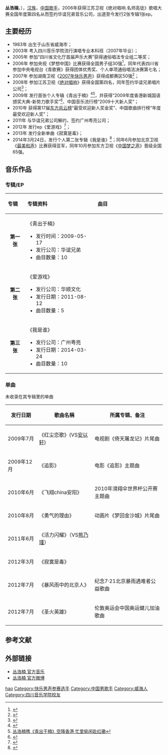 {{艺人
| 姓名 = 丛浩楠
| 类型 = 男艺人
| 图片 = 
| 图片简介 =  
| 原名 =  
| 英文名 =  
| 罗马拼音 =  
| 国籍 ={{PRC}} 
| 民族 = [[汉族|汉族]]
| 出生日期 = {{birth date and age|1983|9|7}}
| 出生地點 ={{CHN}}[[山东省|山东省]][[威海市|威海市]] 
| 职业     = [[歌手|歌手]] 
| 语言     = [[汉语|汉语]] 
| 教育程度 =  
| 宗教信仰 = 
| 音乐类型 = [[华语流行|华语流行]]
| 活跃年代 =2008年至今
| 唱片公司 = [[华谊兄弟|华谊兄弟]]（2008-2011）<br>[[广州粤亮|广州粤亮]]（2011至今） 
| 经纪公司 = [[华谊兄弟|华谊兄弟]]（2008-2011）<br>[[广州粤亮|广州粤亮]]（2011至今）}}

'''丛浩楠'''，{{bd|1983年|9月7日|catIdx=C}}），[[汉族|汉族]]，[[中国|中国]][[歌手|歌手]]，2006年获得江苏卫视《绝对唱响.名师高徒》歌唱大赛全国年度第四名从而签约华谊兄弟音乐公司，出道至今发行2张专辑1张ep。

==主要经历==
*1983年 出生于山东省威海市；
*2003年 考入四川音乐学院流行演唱专业本科班（2007年毕业）；
*2005年 参加“四川省文化厅首届声乐大赛”获得通俗唱法专业组二等奖；
*2006年 参加央视《梦想中国》比赛获得全国男子组30强<ref>{{Cite web |url=http://www.chinanews.com/yl/yl-ytcf/news/2009/06-19/1741435.shtml |title=乐坛新人丛浩楠想当刘欢 16岁开始选秀路 |accessdate=2014-03-26 |archive-date=2016-03-05 |archive-url=https://web.archive.org/web/20160305081651/http://www.chinanews.com/yl/yl-ytcf/news/2009/06-19/1741435.shtml |dead-url=no }}</ref>，同年代表四川省参加中央电视台《青歌赛》获得团体优秀奖、个人单项通俗唱法决赛第七名；
*2007年 参加湖南卫视《[[2007年快乐男声|2007年快乐男声]]》获得成都赛区50强<ref>{{Cite web |url=http://ent.sina.com.cn/y/2007-04-23/15391529958.html |title=2007快乐男声成都唱区50强名单 |accessdate=2014-03-26 |archive-date=2014-02-02 |archive-url=https://web.archive.org/web/20140202180708/http://ent.sina.com.cn/y/2007-04-23/15391529958.html |dead-url=no }}</ref>；
*2008年 参加江苏卫视《[[绝对唱响|绝对唱响]]》获得全国第四名，同年签约华谊兄弟唱片公司<ref>{{Cite web |url=http://ent.sina.com.cn/s/m/2008-11-08/22532241748.shtml |title=《绝对唱响》三甲诞生 丛浩楠遭淘汰得合约 |accessdate=2014-03-26 |archive-date=2017-10-28 |archive-url=https://web.archive.org/web/20171028034601/http://ent.sina.com.cn/s/m/2008-11-08/22532241748.shtml |dead-url=no }}</ref>；
*2009年 发行首张个人专辑《青出于楠》<ref>{{Cite web |url=http://ent.sina.com.cn/y/2009-05-19/00002525918.shtml |title=丛浩楠个人专辑《青出于楠》首发 |accessdate=2014-03-26 |archive-date=2016-03-04 |archive-url=https://web.archive.org/web/20160304114327/http://ent.sina.com.cn/y/2009-05-19/00002525918.shtml |dead-url=no }}</ref><ref>[http://ent.qq.com/a/20090722/000209.htm 丛浩楠携《青出于楠》空降香港 忙里偷闲赴红磡]</ref>，并获得“2009年度香港新城国语颁奖大典-新势力歌手奖”<ref>{{Cite web |url=http://ent.sina.com.cn/y/2009-08-10/15542646742.shtml |title=丛浩楠问鼎新势力歌手 陈奕迅鼓励赴港发展 |accessdate=2014-03-26 |archive-date=2019-02-19 |archive-url=https://web.archive.org/web/20190219140824/http://ent.sina.com.cn/y/2009-08-10/15542646742.shtml |dead-url=no }}</ref>、中国音乐流行榜“2009十大新人奖”；
*2010年 获得第17届[[东方风云榜|东方风云榜]]“最受欢迎新人奖金奖”、中国歌曲排行榜“年度最受欢迎新人奖”；
*2011年 与华谊兄弟公司解约，签约广州粤亮公司；
*2012年 发行ep《爱游戏》<ref>{{Cite web |url=http://ent.tom.com/2011-08-10/13AK/27612000.html |title=阳光歌手丛浩楠发行ep《爱游戏》 |access-date=2014-03-26 |archive-url=https://web.archive.org/web/20150611222451/http://ent.tom.com/2011-08-10/13AK/27612000.html |archive-date=2015-06-11 |dead-url=yes }}</ref>；
*2013年 发行全新单曲《寂寞是毒》；
*2014年3月24日，发行个人第二张专辑《我是谁》<ref>{{Cite web |url=http://news.163.com/14/0325/16/9O6OU8TF00014AEE.html |title=丛浩楠新专辑《我是谁》：或掀全新味道的摇滚潮 |access-date=2014-03-26 |archive-url=https://web.archive.org/web/20160304223706/http://news.163.com/14/0325/16/9O6OU8TF00014AEE.html |archive-date=2016-03-04 |dead-url=yes }}</ref>；同年6月参加北京卫视《[[最美和声|最美和声]]》比赛获得亚军，同年10月参加东方卫视《[[中国梦之声_(第二季)|中国梦之声]]》晋级全国65强。

==音乐作品==
===专辑/EP===
{| class="wikitable"
!align="left" width="80px"| 专辑 
!align="left" width="350px"| 专辑资料
!align="left" width="400px"| 曲目
|-
|align="center"| '''第一张'''
|align="left"|《青出于楠》  
* 发行时间：2009-05-17
* 发行公司：华谊兄弟 
* 曲目数量：10
|align="left" style="font-size: 85%;"|
{{hidden|曲目|
# 我不是偶像【MV】 
# 平克·弗洛伊德
# 如果你说不			
# 再见时光【MV】
# 石头城  
# 我的太阳（VS[[杨宗纬|杨宗纬]]）
# 呼吸
# 快餐
# 放
# 海 
}}
|- bgcolor="#FFFFFF"
|align="center"| '''第二张'''
|align="left"| 《爱游戏》 
* 发行公司：华顺文化 
* 发行日期：2011-08-12
* 曲目数量：5
|align="left" style="font-size: 85%;"|
{{hidden|曲目|
# 爱游戏【MV】 
# 中国一脉心	
# 呼吸
# 爱游戏（爱游戏）
# 中国一脉心（伴奏）
}}
|- bgcolor="#FFFFFF"
|align="center"| '''第三张'''
|align="left"| 《我是谁》 
* 发行公司：广州粤亮
* 发行日期：2014-03-24
* 曲目数量：10
|align="left" style="font-size: 85%;"|
{{hidden|曲目|
# 钱规则【MV】 
# 胆小的勇敢	
# 我是谁【MV】
# 找
# 别情歌
# 定格画面
# 还是爱着你
# 远方之门
# 一个人丢了【MV】
# 最后 
}}
|}

===单曲===
未收录在其专辑里的单曲
{| class="wikitable"
|-
! 发行日期  !! 歌曲名稱 !! 所属专辑、备注 
|-
| 2009年7月 ||《红尘恋歌》(VS[[安以轩|安以轩]]) || 电视剧《倚天屠龙记》片尾曲
|-
| 2009年12月 ||《追影》 ||  电影《追影》主题曲
|-
| 2010年6月 ||《飞翔china安阳》 || 2010年滑翔伞世界杯公开赛主题曲
|-
| 2010年8月 ||《勇气的理由》 ||  动画片《梦回金沙城》片尾曲
|-
| 2011年6月 ||《活力闪耀》（VS[[熊乃瑾|熊乃瑾]]）||  
|-
| 2012年3月 ||《寂寞是毒》 || 
|-
| 2012年7月 || 《暴风雨中的北京人》 || 纪念7·21北京暴雨遇难者公益歌曲
|-
| 2012年7月 || 《圣火英雄》  || 伦敦奥运会中国奥运健儿加油歌曲
|}

==参考文献==
{{reflist}}
==外部链接== 
*[https://web.archive.org/web/20170623005706/http://music.baidu.com/artist/1492 丛浩楠 官方音乐] 
*[http://weibo.com/conghaonan 丛浩楠 官方微博]{{Wayback|url=http://weibo.com/conghaonan |date=20120214065457 }}  

{{最美和声全国10强选手}} 
{{全球華語歌曲排行榜最受歡迎新人}} 
{{DEFAULTSORT:Cong haonan}}
[[Category:丛姓|hao]]
[[Category:快乐男声参赛选手|Category:快乐男声参赛选手]]
[[Category:中国男歌手|Category:中国男歌手]]
[[Category:威海人|Category:威海人]]
[[Category:四川音乐学院校友|Category:四川音乐学院校友]]